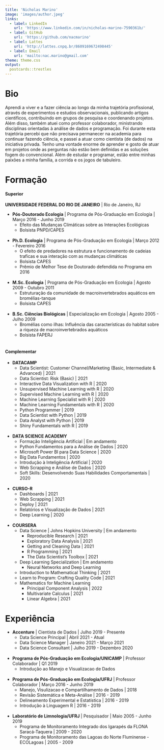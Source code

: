 ```yaml
---
title: 'Nicholas Marino'
image: 'images/author.jpeg'
links:
  - label: LinkedIn
    url: 'https://www.linkedin.com/in/nicholas-marino-7590361b/'
  - label: GitHub
    url: 'https://github.com/nacmarino'
  - label: Lattes
    url: 'http://lattes.cnpq.br/8609169672498445'
  - label: Email
    url: 'mailto:nac.marino@gmail.com'
theme: theme.css
output:
  postcards::trestles
---
```


# Bio

Aprendi a viver e a fazer ciência ao longo da minha trajetória profissional, através de experimentos e estudos observacionais, publicando artigos científicos, contribuindo em grupos de pesquisa e coordenando projetos. Além disso, também atuei como professor colaborador, ministrando disciplinas orientadas à análise de dados e programação. Foi durante esta trajetória percebi que não precisava permanecer na academia para continuar fazendo ciência, e passei a atuar como cientista (de dados) na iniciativa privada. Tenho uma vontade enorme de aprender e gosto de atuar em projetos onde as perguntas não estão bem definidas e as soluções fogem do convencional. Além de estudar e programar, estão entre minhas paixões a minha família, a corrida e os jogos de tabuleiro.

# Formação

#### Superior

**UNIVERSIDADE FEDERAL DO RIO DE JANEIRO** | Rio de Janeiro, RJ

- **Pós-Doutorado Ecologia** | Programa de Pós-Graduação em Ecologia | Março 2016 - Junho 2019
    + Efeito das Mudanças Climáticas sobre as Interações Ecológicas
    + Bolsista PNPD/CAPES  
</br>

- **Ph.D. Ecologia** | Programa de Pós-Graduação em Ecologia | Março 2012 - Fevereiro 2016
    + O efeito de predadores na estrutura e funcionamento de cadeias traficas e sua interação com as mudanças climáticas
    + Bolsista CAPES
    + Prêmio de Melhor Tese de Doutorado defendida no Programa em 2016  
</br>

- **M.Sc. Ecologia** | Programa de Pós-Graduação em Ecologia | Agosto 2009 - Outubro 2011
    + Estruturação da comunidade de macroinvertebrados aquáticos em bromélias-tanque
    + Bolsista CAPES  
</br>

- **B.Sc. Ciências Biológicas** | Especialização em Ecologia | Agosto 2005 - Julho 2009
    + Bromélias como ilhas: Influência das características do habitat sobre a riqueza de macroinvertebrados aquáticos
    + Bolsista FAPERJ  
</br>

#### Complementar

- **DATACAMP**
    + Data Scientist: Customer Channel/Marketing (Basic, Intermediate & Advanced) | 2021
    + Data Scientist: Risk (Basic) | 2021
    + Interactive Data Visualization with R | 2020
    + Unsupervised Machine Learning with R | 2020
    + Supervised Machine Learning with R | 2020
    + Machine Learning Specialist with R | 2020
    + Machine Learning Fundamentals with R | 2020
    + Python Programmer | 2019
    + Data Scientist with Python | 2019
    + Data Analyst with Python | 2019
    + Shiny Fundamentals with R | 2019  
</br>
- **DATA SCIENCE ACADEMY**
    + Formação Inteligência Artificial | Em andamento
    + Python Fundamentos para a Análise de Dados | 2020
    + Microsoft Power BI para Data Science | 2020
    + Big Data Fundamentos | 2020
    + Introdução à Inteligência Artificial | 2020
    + Web Scrapping e Análise de Dados | 2020
    + Soft Skills: Desenvolvendo Suas Habilidades Comportamentais | 2020  
</br>
- **CURSO-R**
    + Dashboards | 2021
    + Web Scrapping | 2021
    + Deploy | 2021
    + Relatórios e Visualização de Dados | 2021
    + Deep Learning | 2020  
</br>
- **COURSERA**
    + Data Science | Johns Hopkins University | Em andamento
        + Reproducible Research | 2021
        + Exploratory Data Analysis | 2021
        + Getting and Cleaning Data | 2021
        + R Programming | 2021
        + The Data Scientist's Toolbox | 2021
    + Deep Learning Specialization | Em andamento
        + Neural Networks and Deep Learning
    + Introduction to Mathematical Thinking | 2021
    + Learn to Program: Crafting Quality Code | 2021
    + Mathematics for Machine Learning 
        + Principal Component Analysis | 2022
        + Multivariate Calculus | 2021
        + Linear Algebra | 2021  
  
# Experiência

- **Accenture** | Cientista de Dados | Julho 2019 - Presente
    + Data Science Principal | Abril 2021 - Atual
    + Data Science Manager | Janeiro 2021 - Março 2021
    + Data Science Consultant | Julho 2019 - Dezembro 2020  
</br>

- **Programa de Pós-Graduação em Ecologia/UNICAMP** | Professor Colaborador | Q1 2019
    +  Introdução ao Manejo e Visualizacao de Dados  
</br>

- **Programa de Pós-Graduação em Ecologia/UFRJ** | Professor Colaborador | Março 2016 - Junho 2019
    + Manejo, Visulizacao e Compartilhamento de Dados | 2018  
    + Revisão Sistemática e Meta-Análise | 2016 - 2019
    + Delineamento Experimental e Estatística | 2016 - 2019
    + Introdução à Linguagem R | 2016 - 2019  
</br>

- **Laboratório de Limnologia/UFRJ** | Pesquisador | Maio 2005 - Junho 2019
    + Programa de Monitoramento Integrado dos Igarapés da FLONA Saracá-Taquera | 2009 - 2020
    + Programa de Monitoramento das Lagoas do Norte Fluminense - ECOLagoas | 2005 - 2009
    